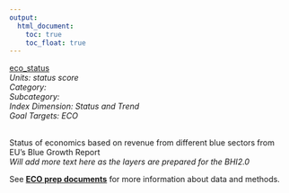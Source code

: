 ```yaml
---
output:
  html_document:
    toc: true
    toc_float: true
---
```


[eco_status](https://github.com/OHI-Science/bhi/blob/master/baltic/layers/eco_status_scores_bhi2015.csv)\
*Units: status score*\
*Category:*\
*Subcategory:*\
*Index Dimension: Status and Trend*\
*Goal Targets: ECO*\
<br>

Status of economics based on revenue from different blue sectors from EU's Blue Growth Report\
*Will add more text here as the layers are prepared for the BHI2.0*

See [**ECO prep documents**](https://github.com/OHI-Science/bhi-1.0-archive/blob/draft/baltic2015/prep/ECO/eco_prep.md) for more information about data and methods.

<br>

